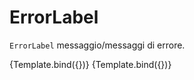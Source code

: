 

<Meta title="Components/Textarea/Props/ErrorLabel" component={VvTextarea} />

# ErrorLabel

`ErrorLabel` messaggio/messaggi di errore.

<Canvas>
	<Story
		name="Error"
		args={{
			name: 'textarea-error',
			label: 'Single error message',
			error: true,
			errorLabel: 'Error message!'
		}}>
		{Template.bind({})}
	</Story>
</Canvas>

<Canvas>
	<Story
		name="Errors"
		args={{
			name: 'textarea-error',
			label: 'Multiple error messages',
			error: true,
			errorLabel: ['Error message 1!', 'Error message 2!']
		}}>
		{Template.bind({})}
	</Story>
</Canvas>
